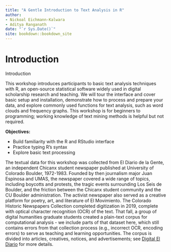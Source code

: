 ```yaml
--- 
title: "A Gentle Introduction to Text Analysis in R"
author:
- Nickoal Eichmann-Kalwara
- Aditya Ranganath
date: "`r Sys.Date()`"
site: bookdown::bookdown_site
---
```


# Introduction

Introduction

This workshop introduces participants to basic text analysis techniques with R, an open-source statistical software widely used in digital scholarship research and teaching. We will tour the interface and cover basic setup and installation, demonstrate how to process and prepare your data, and explore commonly used functions for text analysis, such as word clouds and frequency graphs. This workshop is for beginners to programming; working knowledge of text mining methods is helpful but not required.

**Objectives:** 

* Build familiarity with the R and RStudio interface
* Practice typing R’s syntax
* Explore basic text processing

The textual data for this workshop was collected from El Diario de la Gente, an independent Chicanx student newspaper published at University of Colorado Boulder, 1972-1983. Founded by then journalism major Juan Espinosa and UMAS, the newspaper covered a wide range of topics, including boycotts and protests, the tragic events surrounding Los Seis de Boulder, and the friction between the Chicanx student community and the CU Boulder administration. The activist newspaper also served as a creative platform for poetry, art, and literature of El Movimiento. The Colorado Historic Newspapers Collection completed digitization in 2019, complete with optical character recognition (OCR) of the text. That fall, a group of digital humanities graduate students created a plain-text corpus for computational analysis - we include parts of that dataset here, which still contains errors from that collection process (e.g., incorrect OCR, encoding errors) to serve as teaching and learning opportunities. The corpus is divided into articles, creatives, notices, and advertisements; see [Digital El Diario](https://digitaleldiario.com) for more details.

